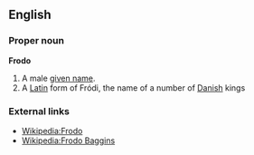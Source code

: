 ==English==
===Proper noun===
'''Frodo'''

# A male [[given name]].
# A [[Latin]] form of Fródi, the name of a number of [[Danish]] kings

===External links===
*[[Wikipedia:Frodo]]
*[[Wikipedia:Frodo Baggins]]